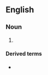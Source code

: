 ==English==

===Noun===
{{en-noun|-}}

# {{alternative spelling of|high jump|lang=en}}

====Derived terms====
* {{l|en|high-jumper}}